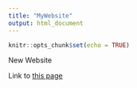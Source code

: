 ```yaml
---
title: "MyWebsite"
output: html_document
---
```


```r
knitr::opts_chunk$set(echo = TRUE)
```

New Website

Link to [this page](Homework_02.html)

